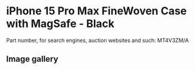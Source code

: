 
# iPhone 15 Pro Max FineWoven Case with MagSafe - Black

Part number, for search engines, auction websites and such: MT4V3ZM/A

## Image gallery

<div style={{ width: '100%', maxWidth: '768px' }}>
<GalleryComponent
    images={[
      {
        original: "/everysource/MT4V3.webp",
        thumbnail: "/everypreview/MT4V3.webp",
      },
      {
        original: "/everysource/MT4V3_AV1.webp",
        thumbnail: "/everypreview/MT4V3_AV1.webp",
      },
      {
        original: "/everysource/MT4V3_AV2.webp",
        thumbnail: "/everypreview/MT4V3_AV2.webp",
      },
      {
        original: "/everysource/MT4V3_AV3.webp",
        thumbnail: "/everypreview/MT4V3_AV3.webp",
      }
    ]}
  />
</div>